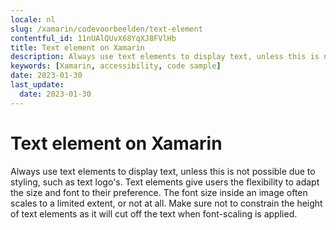 ```yaml
---
locale: nl
slug: /xamarin/codevoorbeelden/text-element
contentful_id: 11nUAlQUvX68YqXJ8FVlHb
title: Text element on Xamarin
description: Always use text elements to display text, unless this is not possible due to styling, such as text logo's.
keywords: [Xamarin, accessibility, code sample]
date: 2023-01-30
last_update:
  date: 2023-01-30
---
```


# Text element on Xamarin

Always use text elements to display text, unless this is not possible due to styling, such as text logo's. Text elements give users the flexibility to adapt the size and font to their preference. The font size inside an image often scales to a limited extent, or not at all. Make sure not to constrain the height of text elements as it will cut off the text when font-scaling is applied.

<CodeSample id="text-element" platform="xamarin" locale="nl"/>
